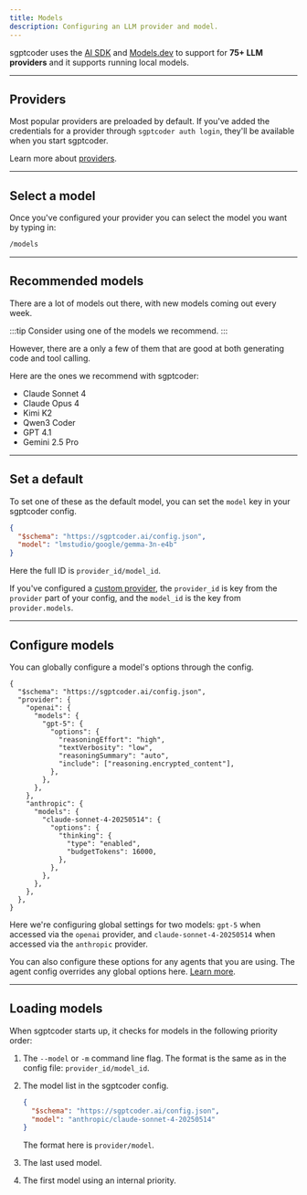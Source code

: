```yaml
---
title: Models
description: Configuring an LLM provider and model.
---
```


sgptcoder uses the [AI SDK](https://ai-sdk.dev/) and [Models.dev](https://models.dev) to support for **75+ LLM providers** and it supports running local models.

---

## Providers

Most popular providers are preloaded by default. If you've added the credentials for a provider through `sgptcoder auth login`, they'll be available when you start sgptcoder.

Learn more about [providers](/docs/providers).

---

## Select a model

Once you've configured your provider you can select the model you want by typing in:

```bash frame="none"
/models
```

---

## Recommended models

There are a lot of models out there, with new models coming out every week.

:::tip
Consider using one of the models we recommend.
:::

However, there are a only a few of them that are good at both generating code and tool calling.

Here are the ones we recommend with sgptcoder:

- Claude Sonnet 4
- Claude Opus 4
- Kimi K2
- Qwen3 Coder
- GPT 4.1
- Gemini 2.5 Pro

---

## Set a default

To set one of these as the default model, you can set the `model` key in your
sgptcoder config.

```json title="sgptcoder.json" {3}
{
  "$schema": "https://sgptcoder.ai/config.json",
  "model": "lmstudio/google/gemma-3n-e4b"
}
```

Here the full ID is `provider_id/model_id`.

If you've configured a [custom provider](/docs/providers#custom), the `provider_id` is key from the `provider` part of your config, and the `model_id` is the key from `provider.models`.

---

## Configure models

You can globally configure a model's options through the config.

```jsonc title="sgptcoder.jsonc" {7-12,19-24}
{
  "$schema": "https://sgptcoder.ai/config.json",
  "provider": {
    "openai": {
      "models": {
        "gpt-5": {
          "options": {
            "reasoningEffort": "high",
            "textVerbosity": "low",
            "reasoningSummary": "auto",
            "include": ["reasoning.encrypted_content"],
          },
        },
      },
    },
    "anthropic": {
      "models": {
        "claude-sonnet-4-20250514": {
          "options": {
            "thinking": {
              "type": "enabled",
              "budgetTokens": 16000,
            },
          },
        },
      },
    },
  },
}
```

Here we're configuring global settings for two models: `gpt-5` when accessed via the `openai` provider, and `claude-sonnet-4-20250514` when accessed via the `anthropic` provider.

You can also configure these options for any agents that you are using. The agent config overrides any global options here. [Learn more](/docs/agents/#additional).

---

## Loading models

When sgptcoder starts up, it checks for models in the following priority order:

1. The `--model` or `-m` command line flag. The format is the same as in the config file: `provider_id/model_id`.

2. The model list in the sgptcoder config.

   ```json title="sgptcoder.json"
   {
     "$schema": "https://sgptcoder.ai/config.json",
     "model": "anthropic/claude-sonnet-4-20250514"
   }
   ```

   The format here is `provider/model`.

3. The last used model.

4. The first model using an internal priority.
